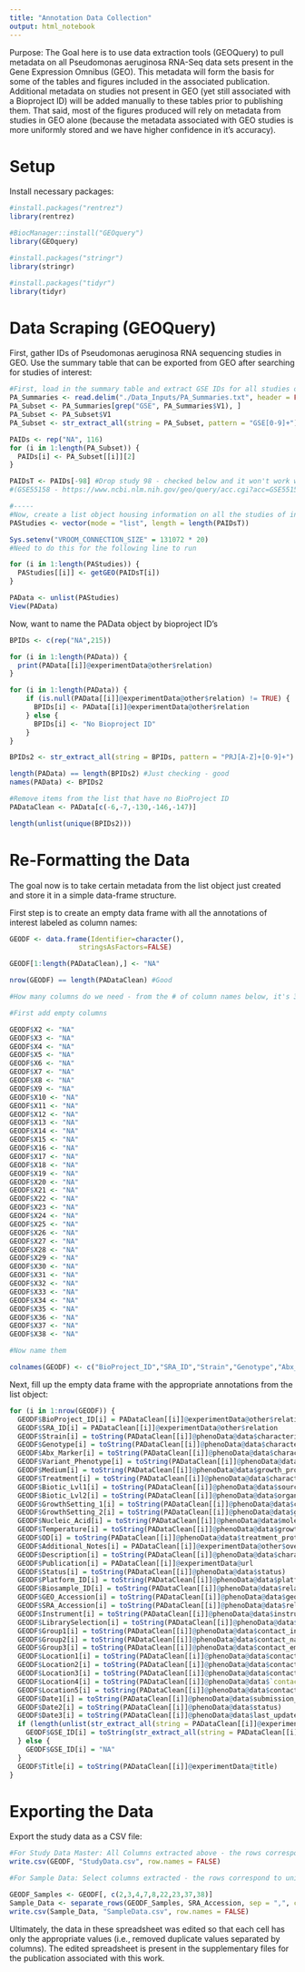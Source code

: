 ```yaml
---
title: "Annotation Data Collection"
output: html_notebook
---
```


Purpose: The Goal here is to use data extraction tools (GEOQuery) to pull metadata on all Pseudomonas aeruginosa RNA-Seq data sets present in the Gene Expression Omnibus (GEO). This metadata will form the basis for some of the tables and figures included in the associated publication. Additional metadata on studies not present in GEO (yet still associated with a Bioproject ID) will be added manually to these tables prior to publishing them. That said, most of the figures produced will rely on metadata from studies in GEO alone (because the metadata associated with GEO studies is more uniformly stored and we have higher confidence in it's accuracy). 

# Setup

Install necessary packages:
```r
#install.packages("rentrez")
library(rentrez)

#BiocManager::install("GEOquery")
library(GEOquery)

#install.packages("stringr")
library(stringr)

#install.packages("tidyr")
library(tidyr)
```



# Data Scraping (GEOQuery)

First, gather IDs of Pseudomonas aeruginosa RNA sequencing studies in GEO. Use the summary table that can be exported from GEO after searching for studies of interest:
```r
#First, load in the summary table and extract GSE IDs for all studies of interest
PA_Summaries <- read.delim("./Data_Inputs/PA_Summaries.txt", header = FALSE, sep = "\t", dec = ".")
PA_Subset <- PA_Summaries[grep("GSE", PA_Summaries$V1), ]
PA_Subset <- PA_Subset$V1
PA_Subset <- str_extract_all(string = PA_Subset, pattern = "GSE[0-9]+")

PAIDs <- rep("NA", 116)
for (i in 1:length(PA_Subset)) {
  PAIDs[i] <- PA_Subset[[i]][2]
}

PAIDsT <- PAIDs[-98] #Drop study 98 - checked below and it won't work with GEOQuery 
#(GSE55158 - https://www.ncbi.nlm.nih.gov/geo/query/acc.cgi?acc=GSE55158)

#-----
#Now, create a list object housing information on all the studies of interest
PAStudies <- vector(mode = "list", length = length(PAIDsT))

Sys.setenv("VROOM_CONNECTION_SIZE" = 131072 * 20)
#Need to do this for the following line to run 

for (i in 1:length(PAStudies)) {
  PAStudies[[i]] <- getGEO(PAIDsT[i])
}

PAData <- unlist(PAStudies)
View(PAData)

```

Now, want to name the PAData object by bioproject ID's
```r
BPIDs <- c(rep("NA",215))

for (i in 1:length(PAData)) {
  print(PAData[[i]]@experimentData@other$relation)
}

for (i in 1:length(PAData)) {
    if (is.null(PAData[[i]]@experimentData@other$relation) != TRUE) {
      BPIDs[i] <- PAData[[i]]@experimentData@other$relation
    } else {
      BPIDs[i] <- "No Bioproject ID"
    }
}

BPIDs2 <- str_extract_all(string = BPIDs, pattern = "PRJ[A-Z]+[0-9]+")

length(PAData) == length(BPIDs2) #Just checking - good
names(PAData) <- BPIDs2

#Remove items from the list that have no BioProject ID
PADataClean <- PAData[c(-6,-7,-130,-146,-147)]

length(unlist(unique(BPIDs2)))

```




# Re-Formatting the Data

The goal now is to take certain metadata from the list object just created and store it in a simple data-frame structure.

First step is to create an empty data frame with all the annotations of interest labeled as column names:
```r
GEODF <- data.frame(Identifier=character(), 
                 stringsAsFactors=FALSE) 

GEODF[1:length(PADataClean),] <- "NA"

nrow(GEODF) == length(PADataClean) #Good

#How many columns do we need - from the # of column names below, it's 37

#First add empty columns 

GEODF$X2 <- "NA"
GEODF$X3 <- "NA"
GEODF$X4 <- "NA"
GEODF$X5 <- "NA"
GEODF$X6 <- "NA"
GEODF$X7 <- "NA"
GEODF$X8 <- "NA"
GEODF$X9 <- "NA"
GEODF$X10 <- "NA"
GEODF$X11 <- "NA"
GEODF$X12 <- "NA"
GEODF$X13 <- "NA"
GEODF$X14 <- "NA"
GEODF$X15 <- "NA"
GEODF$X16 <- "NA"
GEODF$X17 <- "NA"
GEODF$X18 <- "NA"
GEODF$X19 <- "NA"
GEODF$X20 <- "NA"
GEODF$X21 <- "NA"
GEODF$X22 <- "NA"
GEODF$X23 <- "NA"
GEODF$X24 <- "NA"
GEODF$X25 <- "NA"
GEODF$X26 <- "NA"
GEODF$X27 <- "NA"
GEODF$X28 <- "NA"
GEODF$X29 <- "NA"
GEODF$X30 <- "NA"
GEODF$X31 <- "NA"
GEODF$X32 <- "NA"
GEODF$X33 <- "NA"
GEODF$X34 <- "NA"
GEODF$X35 <- "NA"
GEODF$X36 <- "NA"
GEODF$X37 <- "NA"
GEODF$X38 <- "NA"

#Now name them 

colnames(GEODF) <- c("BioProject_ID","SRA_ID","Strain","Genotype","Abx_Marker","Variant_Phenotype","Medium","Treatment","Biotic_Lvl1","Biotic_Lvl2","GrowthSetting_1","GrowthSetting_2","Nucleic_Acid","Temperature","OD","Additional_Notes","Description","Publication","Status","Platform_ID","Biosample_ID","GEO_Accession","SRA_Accession","Instrument","LibrarySelection","Group1","Group2","Group3","Location1","Location2","Location3","Location4","Location5","Date1","Date2","Date3", "GSE_ID","Title")
```

Next, fill up the empty data frame with the appropriate annotations from the list object:
```r
for (i in 1:nrow(GEODF)) {
  GEODF$BioProject_ID[i] = PADataClean[[i]]@experimentData@other$relation  
  GEODF$SRA_ID[i] = PADataClean[[i]]@experimentData@other$relation  
  GEODF$Strain[i] = toString(PADataClean[[i]]@phenoData@data$characteristics_ch1)
  GEODF$Genotype[i] = toString(PADataClean[[i]]@phenoData@data$characteristics_ch1.1)
  GEODF$Abx_Marker[i] = toString(PADataClean[[i]]@phenoData@data$characteristics_ch1.2)
  GEODF$Variant_Phenotype[i] = toString(PADataClean[[i]]@phenoData@data$characteristics_ch1.1)
  GEODF$Medium[i] = toString(PADataClean[[i]]@phenoData@data$growth_protocol_ch1)
  GEODF$Treatment[i] = toString(PADataClean[[i]]@phenoData@data$characteristics_ch1.1)
  GEODF$Biotic_Lvl1[i] = toString(PADataClean[[i]]@phenoData@data$source_name_ch1)
  GEODF$Biotic_Lvl2[i] = toString(PADataClean[[i]]@phenoData@data$organism_ch1)
  GEODF$GrowthSetting_1[i] = toString(PADataClean[[i]]@phenoData@data$characteristics_ch1.1)
  GEODF$GrowthSetting_2[i] = toString(PADataClean[[i]]@phenoData@data$growth_protocol_ch1)
  GEODF$Nucleic_Acid[i] = toString(PADataClean[[i]]@phenoData@data$molecule_ch1)
  GEODF$Temperature[i] = toString(PADataClean[[i]]@phenoData@data$growth_protocol_ch1)
  GEODF$OD[i] = toString(PADataClean[[i]]@phenoData@data$treatment_protocol_ch1)
  GEODF$Additional_Notes[i] = PADataClean[[i]]@experimentData@other$overall_design
  GEODF$Description[i] = toString(PADataClean[[i]]@phenoData@data$characteristics_ch1)
  GEODF$Publication[i] = PADataClean[[i]]@experimentData@url
  GEODF$Status[i] = toString(PADataClean[[i]]@phenoData@data$status)
  GEODF$Platform_ID[i] = toString(PADataClean[[i]]@phenoData@data$platform_id)
  GEODF$Biosample_ID[i] = toString(PADataClean[[i]]@phenoData@data$relation)
  GEODF$GEO_Accession[i] = toString(PADataClean[[i]]@phenoData@data$geo_accession)
  GEODF$SRA_Accession[i] = toString(PADataClean[[i]]@phenoData@data$relation.1)
  GEODF$Instrument[i] = toString(PADataClean[[i]]@phenoData@data$instrument_model)
  GEODF$LibrarySelection[i] = toString(PADataClean[[i]]@phenoData@data$library_selection)
  GEODF$Group1[i] = toString(PADataClean[[i]]@phenoData@data$contact_institute)
  GEODF$Group2[i] = toString(PADataClean[[i]]@phenoData@data$contact_name)
  GEODF$Group3[i] = toString(PADataClean[[i]]@phenoData@data$contact_email)
  GEODF$Location1[i] = toString(PADataClean[[i]]@phenoData@data$contact_address)
  GEODF$Location2[i] = toString(PADataClean[[i]]@phenoData@data$contact_city)
  GEODF$Location3[i] = toString(PADataClean[[i]]@phenoData@data$contact_state)
  GEODF$Location4[i] = toString(PADataClean[[i]]@phenoData@data$`contact_zip/postal_code`)
  GEODF$Location5[i] = toString(PADataClean[[i]]@phenoData@data$contact_country)
  GEODF$Date1[i] = toString(PADataClean[[i]]@phenoData@data$submission_date)
  GEODF$Date2[i] = toString(PADataClean[[i]]@phenoData@data$status)
  GEODF$Date3[i] = toString(PADataClean[[i]]@phenoData@data$last_update_date)
  if (length(unlist(str_extract_all(string = PADataClean[[i]]@experimentData@url[grep("GSE", PADataClean[[1]]@experimentData@url)], pattern = "GSE[0-9]+"))) > 0) {
    GEODF$GSE_ID[i] = toString(str_extract_all(string = PADataClean[[i]]@experimentData@url[grep("GSE", PADataClean[[1]]@experimentData@url)], pattern = "GSE[0-9]+"))
  } else {
    GEODF$GSE_ID[i] = "NA"
  }
  GEODF$Title[i] = toString(PADataClean[[i]]@experimentData@title)
}


```



# Exporting the Data

Export the study data as a CSV file:
```r
#For Study Data Master: All Columns extracted above - the rows correspond to Bioprojects
write.csv(GEODF, "StudyData.csv", row.names = FALSE)

#For Sample Data: Select columns extracted - the rows correspond to unique samples (there are a number of samples in each Bioproject)

GEODF_Samples <- GEODF[, c(2,3,4,7,8,22,23,37,38)]
Sample_Data <- separate_rows(GEODF_Samples, SRA_Accession, sep = ",", convert = TRUE)
write.csv(Sample_Data, "SampleData.csv", row.names = FALSE)


```

Ultimately, the data in these spreadsheet was edited so that each cell has only the appropriate values (i.e., removed duplicate values separated by columns). The edited spreadsheet is present in the supplementary files for the publication associated with this work.  




